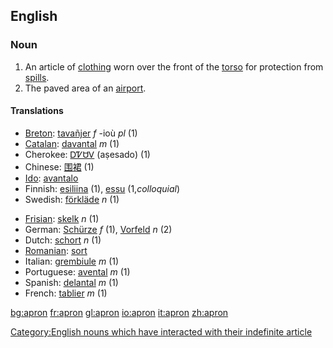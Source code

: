 ==English==

===Noun===
{{wikipedia}}
{{en-noun-reg}}

# An article of [[clothing]] worn over the front of the [[torso]] for protection from [[spill]]s.
# The paved area of an [[airport]].

====Translations====
{{top}}
*[[Breton]]: [[tavañjer]] ''f'' -ioù ''pl'' (1)
*[[Catalan]]: [[davantal]] ''m'' (1)
*Cherokee: [[ᎠᏤᏌᏙ]] (aṣesado) (1)
*Chinese: [[围裙]] (1)
* [[Ido]]: [[avantalo]]
*Finnish: [[esiliina]] (1), [[essu]] (1,''colloquial'')
*Swedish: [[förkläde]] ''n'' (1)
{{mid}}
*[[Frisian]]: [[skelk]] ''n'' (1)
*German: [[Schürze]] ''f'' (1), [[Vorfeld]] ''n'' (2)
*Dutch: [[schort]] ''n'' (1)
*[[Romanian]]: [[sort]]
*Italian: [[grembiule]] ''m'' (1)
*Portuguese: [[avental]] ''m'' (1)
*Spanish: [[delantal]] ''m'' (1)
*French: [[tablier]] ''m'' (1)

{{bottom}}

[[Category:English nouns which have interacted with their indefinite article]]

[[bg:apron]]
[[fr:apron]]
[[gl:apron]]
[[io:apron]]
[[it:apron]]
[[zh:apron]]